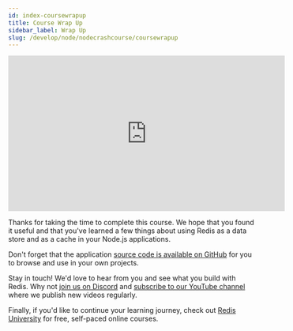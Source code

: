 ```yaml
---
id: index-coursewrapup
title: Course Wrap Up
sidebar_label: Wrap Up
slug: /develop/node/nodecrashcourse/coursewrapup
---
```



<div class="text--center">
<iframe width="560" height="315" src="https://www.youtube.com/embed/CgsglxiuSGc" frameborder="0" allow="accelerometer; autoplay; clipboard-write; encrypted-media; gyroscope; picture-in-picture" allowfullscreen></iframe>
</div>

Thanks for taking the time to complete this course.  We hope that you found it useful and that you've learned a few things about using Redis as a data store and as a cache in your Node.js applications.

Don't forget that the application [source code is available on GitHub](https://github.com/redislabs-training/node-js-crash-course/) for you to browse and use in your own projects.

Stay in touch! We'd love to hear from you and see what you build with Redis.  Why not [join us on Discord](https://discord.gg/redis) and [subscribe to our YouTube channel](https://youtube.com/redislabs) where we publish new videos regularly.

Finally, if you'd like to continue your learning journey, check out [Redis University](https://university.redislabs.com) for free, self-paced online courses.
